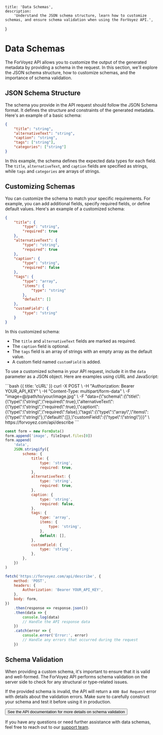 
	title: 'Data Schemas',
	description:
		'Understand the JSON schema structure, learn how to customize schemas, and ensure schema validation when using the ForVoyez API.',
}

# Data Schemas

The ForVoyez API allows you to customize the output of the generated metadata by providing a schema in the request. In this section, we'll explore the JSON schema structure, how to customize schemas, and the importance of schema validation.

## JSON Schema Structure

The schema you provide in the API request should follow the JSON Schema format. It defines the structure and constraints of the generated metadata. Here's an example of a basic schema:

```json
{
	"title": "string",
	"alternativeText": "string",
	"caption": "string",
	"tags": ["string"],
	"categories": ["string"]
}
```

In this example, the schema defines the expected data types for each field. The `title`, `alternativeText`, and `caption` fields are specified as strings, while `tags` and `categories` are arrays of strings.

## Customizing Schemas

You can customize the schema to match your specific requirements. For example, you can add additional fields, specify required fields, or define default values. Here's an example of a customized schema:

```json
{
	"title": {
		"type": "string",
		"required": true
	},
	"alternativeText": {
		"type": "string",
		"required": true
	},
	"caption": {
		"type": "string",
		"required": false
	},
	"tags": {
		"type": "array",
		"items": {
			"type": "string"
		},
		"default": []
	},
	"customField": {
		"type": "string"
	}
}
```

In this customized schema:

- The `title` and `alternativeText` fields are marked as required.
- The `caption` field is optional.
- The `tags` field is an array of strings with an empty array as the default value.
- A custom field named `customField` is added.

To use a customized schema in your API request, include it in the `data` parameter as a JSON object. Here are examples using cURL and JavaScript:

<CodeGroup>
```bash {{ title: 'cURL' }}
curl -X POST \
-H "Authorization: Bearer YOUR_API_KEY" \
-H "Content-Type: multipart/form-data" \
-F "image=@/path/to/your/image.jpg" \
-F "data={\"schema\":{\"title\":{\"type\":\"string\",\"required\":true},\"alternativeText\":{\"type\":\"string\",\"required\":true},\"caption\":{\"type\":\"string\",\"required\":false},\"tags\":{\"type\":\"array\",\"items\":{\"type\":\"string\"},\"default\":[]},\"customField\":{\"type\":\"string\"}}}" \
https://forvoyez.com/api/describe
```

```js {{ title: 'JavaScript' }}
const form = new FormData()
form.append('image', fileInput.files[0])
form.append(
	'data',
	JSON.stringify({
		schema: {
			title: {
				type: 'string',
				required: true,
			},
			alternativeText: {
				type: 'string',
				required: true,
			},
			caption: {
				type: 'string',
				required: false,
			},
			tags: {
				type: 'array',
				items: {
					type: 'string',
				},
				default: [],
			},
			customField: {
				type: 'string',
			},
		},
	})
)

fetch('https://forvoyez.com/api/describe', {
	method: 'POST',
	headers: {
		Authorization: 'Bearer YOUR_API_KEY',
	},
	body: form,
})
	.then(response => response.json())
	.then(data => {
		console.log(data)
		// Handle the API response data
	})
	.catch(error => {
		console.error('Error:', error)
		// Handle any errors that occurred during the request
	})
```

</CodeGroup>

## Schema Validation

When providing a custom schema, it's important to ensure that it is valid and well-formed. The ForVoyez API performs schema validation on the server side to check for any structural or type-related issues.

If the provided schema is invalid, the API will return a `400 Bad Request` error with details about the validation errors. Make sure to carefully construct your schema and test it before using it in production.

<div className="not-prose">
	<Button href="/api-documentation" variant="text" arrow="right">
		See the API documentation for more details on schema validation
	</Button>
</div>

If you have any questions or need further assistance with data schemas, feel free to reach out to our [support team](/support).

